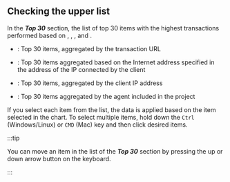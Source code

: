 ## Checking the upper list

In the **_Top 30_** section, the list of top 30 items with the highest transactions performed based on <Cmdname sid="transaction" className="uitext" />, <Cmdname sid="domain" className="uitext" />, <Cmdname sid="ip" className="uitext" />, and <Cmdname sid="agent" className="uitext" />. 

- <Cmdname sid="transaction" className="uitext" />: Top 30 items, aggregated by the transaction URL

- <Cmdname sid="domain" className="uitext" />: Top 30 items aggregated based on the Internet address specified in the address of the IP connected by the client

- <Cmdname sid="ip" className="uitext" />: Top 30 items, aggregated by the client IP address

- <Cmdname sid="agent" className="uitext" />: Top 30 items aggregated by the agent included in the project

If you select each item from the list, the data is applied based on the item selected in the <Cmdname sid="transaction_map" /> chart. To select multiple items, hold down the `Ctrl` (Windows/Linux) or `CMD` (Mac) key and then click desired items.

:::tip

You can move an item in the list of the **_Top 30_** section by pressing the up or down arrow button on the keyboard.

:::
